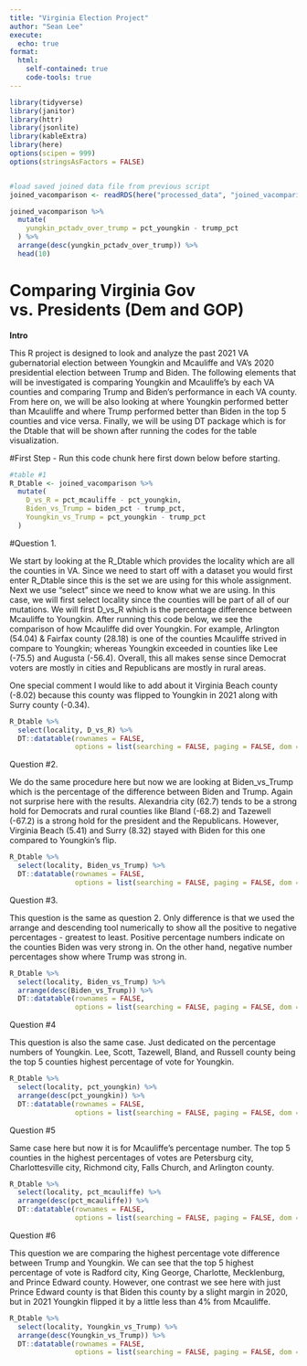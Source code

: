 ```yaml
---
title: "Virginia Election Project"
author: "Sean Lee"
execute:
  echo: true
format:
  html:
    self-contained: true
    code-tools: true
---
```


```r


library(tidyverse)
library(janitor)
library(httr)
library(jsonlite)
library(kableExtra)
library(here)
options(scipen = 999)
options(stringsAsFactors = FALSE)


#load saved joined data file from previous script
joined_vacomparison <- readRDS(here("processed_data", "joined_vacomparison.rds"))

joined_vacomparison %>% 
  mutate(
    yungkin_pctadv_over_trump = pct_youngkin - trump_pct
  ) %>% 
  arrange(desc(yungkin_pctadv_over_trump)) %>%
  head(10)

```

# Comparing Virginia Gov vs. Presidents (Dem and GOP)

**Intro**

This R project is designed to look and analyze the past 2021 VA gubernatorial election between Youngkin and Mcauliffe and VA's 2020 presidential election between Trump and Biden. The following elements that will be investigated is comparing Youngkin and Mcauliffe's by each VA counties and comparing Trump and Biden's performance in each VA county. From here on, we will be also looking at where Youngkin performed better than Mcauliffe and where Trump performed better than Biden in the top 5 counties and vice versa. Finally, we will be using DT package which is for the Dtable that will be shown after running the codes for the table visualization.

#First Step - Run this code chunk here first down below before starting.

```r
#table #1
R_Dtable <- joined_vacomparison %>% 
  mutate(
    D_vs_R = pct_mcauliffe - pct_youngkin,
    Biden_vs_Trump = biden_pct - trump_pct,
    Youngkin_vs_Trump = pct_youngkin - trump_pct
  )
```

#Question 1.

We start by looking at the R_Dtable which provides the locality which are all the counties in VA. Since we need to start off with a dataset you would first enter R_Dtable since this is the set we are using for this whole assignment. Next we use "select" since we need to know what we are using. In this case, we will first select locality since the counties will be part of all of our mutations. We will first D_vs_R which is the percentage difference between Mcauliffe to Youngkin. After running this code below, we see the comparison of how Mcauliffe did over Youngkin. For example, Arlington (54.04) & Fairfax county (28.18) is one of the counties Mcauliffe strived in compare to Youngkin; whereas Youngkin exceeded in counties like Lee (-75.5) and Augusta (-56.4). Overall, this all makes sense since Democrat voters are mostly in cities and Republicans are mostly in rural areas.

One special comment I would like to add about it Virginia Beach county (-8.02) because this county was flipped to Youngkin in 2021 along with Surry county (-0.34).

```r
R_Dtable %>% 
  select(locality, D_vs_R) %>% 
  DT::datatable(rownames = FALSE,
                options = list(searching = FALSE, paging = FALSE, dom = "tip"))
```

Question #2.

We do the same procedure here but now we are looking at Biden_vs_Trump which is the percentage of the difference between Biden and Trump. Again not surprise here with the results. Alexandria city (62.7) tends to be a strong hold for Democrats and rural counties like Bland (-68.2) and Tazewell (-67.2) is a strong hold for the president and the Republicans. However, Virginia Beach (5.41) and Surry (8.32) stayed with Biden for this one compared to Youngkin's flip.

```r
R_Dtable %>% 
  select(locality, Biden_vs_Trump) %>% 
  DT::datatable(rownames = FALSE, 
                options = list(searching = FALSE, paging = FALSE, dom = "tip"))
```

Question #3.

This question is the same as question 2. Only difference is that we used the arrange and descending tool numerically to show all the positive to negative percentages - greatest to least. Positive percentage numbers indicate on the counties Biden was very strong in. On the other hand, negative number percentages show where Trump was strong in.

```r
R_Dtable %>% 
  select(locality, Biden_vs_Trump) %>% 
  arrange(desc(Biden_vs_Trump)) %>%  
  DT::datatable(rownames = FALSE,
                options = list(searching = FALSE, paging = FALSE, dom = "tip"))
```

Question #4

This question is also the same case. Just dedicated on the percentage numbers of Youngkin. Lee, Scott, Tazewell, Bland, and Russell county being the top 5 counties highest percentage of vote for Youngkin.

```r
R_Dtable %>% 
  select(locality, pct_youngkin) %>% 
  arrange(desc(pct_youngkin)) %>% 
  DT::datatable(rownames = FALSE,
                options = list(searching = FALSE, paging = FALSE, dom = "tip"))
```

Question #5

Same case here but now it is for Mcauliffe's percentage number. The top 5 counties in the highest percentages of votes are Petersburg city, Charlottesville city, Richmond city, Falls Church, and Arlington county.

```r
R_Dtable %>% 
  select(locality, pct_mcauliffe) %>% 
  arrange(desc(pct_mcauliffe)) %>% 
  DT::datatable(rownames = FALSE,
                options = list(searching = FALSE, paging = FALSE, dom = "tip"))
```

Question #6

This question we are comparing the highest percentage vote difference between Trump and Youngkin. We can see that the top 5 highest percentage of vote is Radford city, King George, Charlotte, Mecklenburg, and Prince Edward county. However, one contrast we see here with just Prince Edward county is that Biden this county by a slight margin in 2020, but in 2021 Youngkin flipped it by a little less than 4% from Mcauliffe.

```r
R_Dtable %>% 
  select(locality, Youngkin_vs_Trump) %>% 
  arrange(desc(Youngkin_vs_Trump)) %>% 
  DT::datatable(rownames = FALSE, 
                options = list(searching = FALSE, paging = FALSE, dom = "tip"))
```
